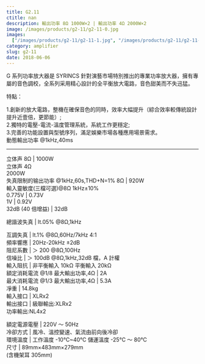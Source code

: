 ```yaml
---
title: G2.11
ctitle: nan
description: 輸出功率 8Ω 1000W×2 | 輸出功率 4Ω 2000W×2
image: /images/products/g2-11/g2-11-0.jpg
images:
  ["/images/products/g2-11/g2-11-1.jpg", "/images/products/g2-11/g2-11-2.jpg"]
category: amplifier
slug: g2-11
date: 2018-06-06
---
```


G 系列功率放大器是 SYRINCS 針對演藝市場特別推出的專業功率放大器，擁有專屬的音色調校，全系列采用精心設計的全平衡放大電路，音色甜美而不失迅猛。

特點：

1.創新的放大電路，整機在確保音色的同時，效率大幅提升（綜合效率較傳統設計提升近壹倍，更節能）;  
2.獨特的電壓-電流-溫度管理系統，系統工作更穩定;  
3.完善的功能設置與型號序列，滿足娛樂市場各種應用場景需求。  
動態輸出功率 @1kHz,40ms

---

立体声 8Ω | 1000W  
立体声 4Ω  
2000W  
失真限制的输出功率 @1kHz,60s,THD+N=1% 8Ω | 920W  
輸入靈敏度(三檔可選)@8Ω 1kHz±10%  
0.775V | 0.73V  
1V | 0.92V  
32dB (40 倍增益) | 32dB

總諧波失真 | lt.05% @8Ω,1kHz

互調失真 | lt.1% @8Ω,60Hz/7kHz 4:1  
頻率響應 | 20Hz-20kHz ±2dB  
阻尼系數 | ＞ 200 @8Ω,100Hz  
信噪比 | ＞ 100dB @8Ω,1kHz,32dB 檔，A 計權  
輸入阻抗 | 非平衡輸入 10kΩ 平衡輸入 20kΩ  
額定消耗電流 @1/8 最大輸出功率,4Ω | 2A  
最大消耗電流 @1/3 最大輸出功率,4Ω | 5.3A  
凈重 | 14.8kg  
輸入接口 | XLRx2  
輸出接口 | 級聯輸出:XLRx2  
功率輸出:NL4x2

額定電源電壓 | 220V ～ 50Hz  
冷卻方式 | 風冷、溫控變速、氣流由前向後冷卻  
環境溫度 | 工作溫度 -10℃~40℃ 儲運溫度 -25℃ ～ 80℃  
尺寸 | 89mm×483mm×279mm  
(含機架耳 305mm)
